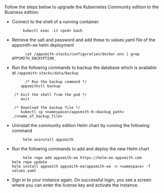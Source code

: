 # 

<HideElements/>

Follow the steps below to upgrade the Kubernetes Community edition to the Business edition:

<ul class="circle"> 
<li> Connect to the shell of a running container.

         kubectl exec -it <pod> bash        

</li>

<li> Retrieve the salt and password and add these to values.yaml file of the appsmith-ee helm deployment

          cat /appsmith-stacks/configuration/docker.env | grep APPSMITH_ENCRYPTION_ 
</li>

<li> Run the following commands to backup the database which is available at <code>/appsmith-stacks/data/backup</code>

          /* Run the backup command */
        appsmithctl backup

     /* Exit the shell from the pod */
        exit

     /* Download the backup file */
        kubectl cp <namespace>/appsmith-0:<backup_path> ./<name_of_backup_file>
</li>
    
<li> Uninstall the community edition Helm chart by running the following command

         helm uninstall appsmith
</li>
<li>Run the following commands to add and deploy the new Helm chart

         helm repo add appsmith-ee https://helm-ee.appsmith.com
    helm repo update
    helm install appsmith appsmith-ee/appsmith-ee -n <namespace> -f values.yaml
 </li>
<li> Sign in to your instance again. On successful login, you see a screen where you can enter the license key and activate the instance.
</li>

</ul>
